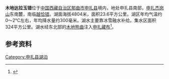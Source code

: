 {{Infobox_lake
 |湖泊名稱 =木地达拉玉错
 |湖泊照片 = 
 |湖泊照片標題 = 
 |測深圖 =
 |測深圖標題 =
 |湖泊所在地 = [[中国|中国]][[西藏|西藏]]
 |座標 = {{coord |30|34|N|88|35|E|display=inline,title|scale:500000_type:waterbody_region:CN}}
 |湖泊類別 = [[淡水湖|淡水湖]]
 |流入 =
 |流出 =[[木地熊曲|木地熊曲]]
 |集水區面積 =324平方公里
 |集水區國家 =
 |湖泊長度 =7.5公里
 |湖泊闊度 =最大5.5公里<br />平均3.15公里
 |湖泊面積 =23.6平方公里
 |平均深度 = 
 |最深深度 = 
 |水體體積 =
 |湖水停留時間 =
 |湖岸線長度 =
 |海拔高度 = 4804米
 |湖中島嶼 =
 |湖邊城鎮 =
}}
{{Location map
 |China Tibet
 |mark=<!--dot-->Blue pog.svg
 |lat_deg=30|lat_min=34|lat_sec =
 |lon_deg=88|lon_min=35|lon_sec =
 |caption=木地达拉玉错在[[西藏|西藏]]的位置。
 |position=right
 |width=350
 |float=right
}}
'''木地达拉玉错'''位于[[中国|中国]][[西藏自治区|西藏自治区]][[那曲市|那曲市]][[申扎县|申扎县]]境内，地处申扎县南部，[[申扎杰岗山|申扎杰岗山]]东南麓，南临[[越恰错|越恰错]]。湖面海拔4804米，面积23.6平方公里。湖区年均气温约0～2℃左右，年均降水量约300毫米。湖水主要靠冰雪融水补给。集水区面积324平方公里。湖水经东北部的[[木地熊曲|木地熊曲]]注入[[申扎藏布|申扎藏布]]<ref>{{cite book zh |author=王苏民 窦鸿身 |title=中国湖泊志 |format=M |edition=1 |location=北京 |publisher=科学出版社 |date=1998|pages=449|id= ISBN 7-03-006706-1}}</ref>。
==参考资料==
{{reflist}}

[[Category:申扎县湖泊|Category:申扎县湖泊]]